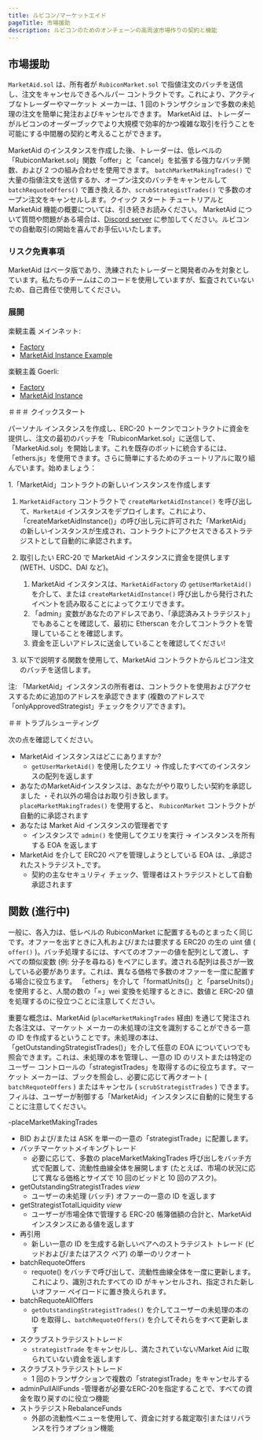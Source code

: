 ```yaml
---
title: ルビコン/マーケットエイド
pageTitle: 市場援助
description: ルビコンのためのオンチェーンの高周波市場作りの契約と機能
---
```


## 市場援助

`MarketAid.sol` は、所有者が `RubiconMarket.sol` で指値注文のバッチを送信し、注文をキャンセルできるヘルパー コントラクトです。これにより、アクティブなトレーダーやマーケット メーカーは、1 回のトランザクションで多数の未処理の注文を簡単に発注およびキャンセルできます。 MarketAid は、トレーダーがルビコンのオーダーブックでより大規模で効率的かつ複雑な取引を行うことを可能にする中間層の契約と考えることができます。

MarketAid のインスタンスを作成した後、トレーダーは、低レベルの「RubiconMarket.sol」関数「offer」と「cancel」を拡張する強力なバッチ関数、および 2 つの組み合わせを使用できます。 `batchMarketMakingTrades()` で大量の指値注文を送信するか、オープン注文のバッチをキャンセルして `batchRequoteOffers()` で置き換えるか、`scrubStrategistTrades()` で多数のオープン注文をキャンセルします。クイック スタート チュートリアルと MarketAid 機能の概要については、引き続きお読みください。 MarketAid について質問や問題がある場合は、[Discord server](https://discord.com/invite/E7pS24J) に参加してください。ルビコンでの自動取引の開始を喜んでお手伝いいたします。

### リスク免責事項

MarketAid はベータ版であり、洗練されたトレーダーと開発者のみを対象としています。私たちのチームはこのコードを使用していますが、監査されていないため、自己責任で使用してください。

### 展開

楽観主義 メインネット:

- [Factory](https://optimistic.etherscan.io/address/0x267D94C6e67e4436EFfE092b08d040cFF36B2DA7)
- [MarketAid Instance Example](https://optimistic.etherscan.io/address/0x40e20121f46237Ae5d6822fd75847CedD17c449F)

楽観主義 Goerli:

- [Factory](https://goerli-optimism.etherscan.io/address/0x6838dd21aa01Bde8E600d499A95f9AE02f2bB376)
- [MarketAid Instance](https://goerli-optimism.etherscan.io/address/0xd3757c79df77cfac54501b5dadf7ec47a38e1a65)

＃＃＃ クイックスタート

パーソナル インスタンスを作成し、ERC-20 トークンでコントラクトに資金を提供し、注文の最初のバッチを「RubiconMarket.sol」に送信して、「MarketAid.sol」を開始します。これを既存のボットに統合するには、「ethers.js」を使用できます。さらに簡単にするためのチュートリアルに取り組んでいます。始めましょう：

1.「MarketAid」コントラクトの新しいインスタンスを作成します
   1. `MarketAidFactory` コントラクトで `createMarketAidInstance()` を呼び出して、`MarketAid` インスタンスをデプロイします。これにより、「createMarketAidInstance()」の呼び出し元に許可された「MarketAid」の新しいインスタンスが生成され、コントラクトにアクセスできるストラテジストとして自動的に承認されます。
2. 取引したい ERC-20 で MarketAid インスタンスに資金を提供します (WETH、USDC、DAI など)。

   1. MarketAid インスタンスは、`MarketAidFactory` の `getUserMarketAid()` を介して、または `createMarketAidInstance()` 呼び出しから発行されたイベントを読み取ることによってクエリできます。
   2. 「admin」変数があなたのアドレスであり、「承認済みストラテジスト」でもあることを確認して、最初に Etherscan を介してコントラクトを管理していることを確認します。
   3. 資金を正しいアドレスに送金していることを確認してください!

3. 以下で説明する関数を使用して、MarketAid コントラクトからルビコン注文のバッチを送信します。

注: 「MarketAid」インスタンスの所有者は、コントラクトを使用およびアクセスするために追加のアドレスを承認できます (複数のアドレスで「onlyApprovedStrategist」チェックをクリアできます)。

＃＃ トラブルシューティング

次の点を確認してください。

- MarketAid インスタンスはどこにありますか?
  - `getUserMarketAid()` を使用したクエリ -> 作成したすべてのインスタンスの配列を返します
- あなたのMarketAidインスタンスは、あなたがやり取りしたい契約を承認しました
  ・それ以外の場合はお取り引き致します。 `placeMarketMakingTrades()` を使用すると、 `RubiconMarket` コントラクトが自動的に承認されます
- あなたは Market Aid インスタンスの管理者です
  - インスタンスで `admin()` を使用してクエリを実行 -> インスタンスを所有する EOA を返します
- MarketAid を介して ERC20 ペアを管理しようとしている EOA は、_承認されたストラテジスト_です。
  - 契約の主なセキュリティ チェック、管理者はストラテジストとして自動承認されます

## 関数 (進行中)

一般に、各入力は、低レベルの RubiconMarket に配置するものとまったく同じです。オファーを出すときに入札および/または要求する ERC20 の生の uint 値 ( `offer()` )。バッチ処理するには、すべてのオファーの値を配列として渡し、すべての類似変数 (例: 分子を尋ねる) をペアにします。渡される配列は長さが一致している必要があります。これは、異なる価格で多数のオファーを一度に配置する場合に役立ちます。 「ethers」を介して「formatUnits()」と「parseUnits()」を使用すると、人間の数の「=」wei 変換を処理するときに、数値と ERC-20 値を処理するのに役立つことに注意してください。

重要な概念は、MarketAid (`placeMarketMakingTrades` 経由) を通じて発注された各注文は、マーケット メーカーの未処理の注文を識別することができる一意の ID を作成するということです。未処理の本は、「getOutstandingStrategistTrades()」を介して任意の EOA についていつでも照会できます。これは、未処理の本を管理し、一意の ID のリストまたは特定のユーザー コントロールの「strategistTrades」を取得するのに役立ちます。マーケット メーカーは、ブックを照会し、必要に応じて再クオート ( `batchRequoteOffers` ) またはキャンセル ( `scrubStrategistTrades` ) できます。フィルは、ユーザーが制御する「MarketAid」インスタンスに自動的に発生することに注意してください。

-placeMarketMakingTrades
  - BID および/または ASK を単一の一意の「strategistTrade」に配置します。
- バッチマーケットメイキングトレード
  - 必要に応じて、多数の placeMarketMakingTrades 呼び出しをバッチ方式で配置して、流動性曲線全体を展開します (たとえば、市場の状況に応じて異なる価格とサイズで 10 回のビッドと 10 回のアスク)。
- getOutstandingStrategistTrades _view_
  - ユーザーの未処理 (バッチ) オファーの一意の ID を返します
- getStrategistTotalLiquidity _view_
  - ユーザーが市場全体で管理する ERC-20 帳簿価額の合計と、MarketAid インスタンスにある値を返します
- 再引用
  - 新しい一意の ID を生成する新しいペアへのストラテジスト トレード (ビッドおよび/またはアスク ペア) の単一のリクオート
- batchRequoteOffers
  - requote() をバッチで呼び出して、流動性曲線全体を一度に更新します。これにより、識別されたすべての ID がキャンセルされ、指定された新しいオファー ペイロードに置き換えられます。
- batchRequoteAllOffers
  - `getOutstandingStrategistTrades()` を介してユーザーの未処理の本の ID を取得し、`batchRequoteOffers()` を介してそれらをすべて更新します
- スクラブストラテジストトレード
  - `strategistTrade` をキャンセルし、満たされていない/Market Aid に取られていない資金を返します
- スクラブストラテジストトレード
  - 1 回のトランザクションで複数の「strategistTrade」をキャンセルする
- adminPullAllFunds
  -管理者が必要なERC-20を指定することで、すべての資金を取り戻すのに役立つ機能
- ストラテジストRebalanceFunds
  - 外部の流動性ベニューを使用して、資金に対する裁定取引またはリバランスを行うオプション機能